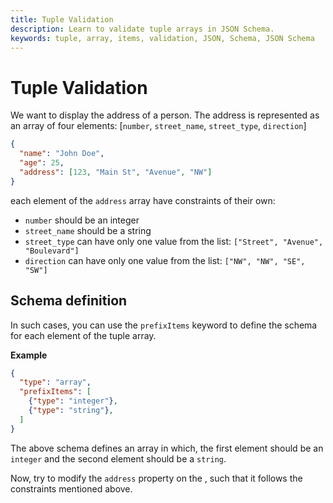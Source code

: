 ```yaml
---
title: Tuple Validation 
description: Learn to validate tuple arrays in JSON Schema.
keywords: tuple, array, items, validation, JSON, Schema, JSON Schema
---
```



# Tuple Validation

We want to display the address of a person. The address is represented as an array of four elements: [`number`, `street_name`, `street_type`, `direction`]


```json highlightLineStart={4}
{
  "name": "John Doe",
  "age": 25,
  "address": [123, "Main St", "Avenue", "NW"]
}
```

each element of the `address` array have constraints of their own:

- `number` should be an integer
- `street_name` should be a string
- `street_type` can have only one value from the list: `["Street", "Avenue", "Boulevard"]`
- `direction` can have only one value from the list: `["NW", "NW", "SE", "SW"]`

## Schema definition

In such cases, you can use the `prefixItems` keyword to define the schema for each element of the tuple array.

**Example**

```json
{
  "type": "array",
  "prefixItems": [
    {"type": "integer"},
    {"type": "string"},
  ]
}
```

The above schema defines an array in which, the first element should be an `integer` and the second element should be a `string`.

Now, try to modify the `address` property on the <SideEditorLink/>, such that it follows the constraints mentioned above.